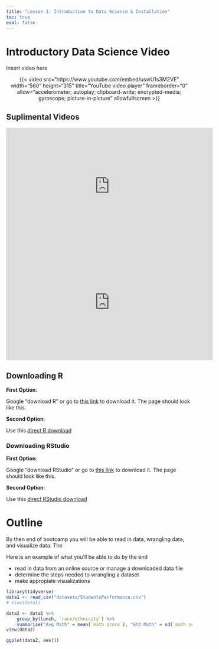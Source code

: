 ```yaml
---
title: "Lesson 1: Introduction to Data Science & Installation"
toc: true
eval: false
---
```


# Introductory Data Science Video

Insert video here

<center>

{{< video src="https://www.youtube.com/embed/uswU1s3M2VE" width="560" height="315" title="YouTube video player" frameborder="0" allow="accelerometer; autoplay; clipboard-write; encrypted-media; gyroscope; picture-in-picture" allowfullscreen >}}
</center>

:::{.callout-tip collapse="true"}
# Suplimental Videos
<center>
<iframe width="560" height="315" src="https://www.youtube.com/embed/5HlbV1wKBmo" title="YouTube video player" frameborder="0" allow="accelerometer; autoplay; clipboard-write; encrypted-media; gyroscope; picture-in-picture" allowfullscreen></iframe>
</center>

<center>
<iframe width="560" height="315" src="https://www.youtube-nocookie.com/embed/X3paOmcrTjQ" title="YouTube video player" frameborder="0" allow="accelerometer; autoplay; clipboard-write; encrypted-media; gyroscope; picture-in-picture" allowfullscreen></iframe>
</center>

:::

## Downloading R

__First Option__:

Google "download R" or go to [this link](https://cran.r-project.org/bin/windows/base/) to download it. The page should look like this. 

__Second Option__: 

Use this [direct R download](https://cran.rstudio.com/bin/windows/base/R-4.2.1-win.exe)

<!-- ![](rstudio_download.jpg) -->

### Downloading RStudio

__First Option__:

Google "download RStudio" or go to [this link](https://www.rstudio.com/products/rstudio/download/#download) to download it. The page should look like this.

__Second Option__: 

Use this [direct RStudio download](https://download1.rstudio.org/desktop/windows/RStudio-2022.07.2-576.exe)

<!-- ![](r_download.jpg) -->





# Outline

By then end of bootcamp you will be able to read in data, wrangling data, and visualize data. The 

Here is an example of what you'll be able to do by the end

- read in data from an online source or manage a downloaded data file
- determine the steps needed to wrangling a dataset
- make appropiate visualizations


```r
library(tidyverse)
data1 <- read_csv("datasets/StudentsPerformance.csv")
# View(data1)
```

```r
data2 <- data1 %>% 
    group_by(lunch, `race/ethnicity`) %>% 
    summarise("Avg Math" = mean(`math score`), "Std Math" = sd(`math score`))
view(data2)
```

```r
ggplot(data2, aes())
```

